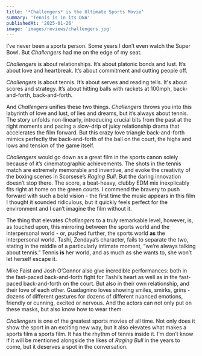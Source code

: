 ```yaml
---
title: '*Challengers* is the Ultimate Sports Movie'
summary: 'Tennis is in its DNA'
publishedAt: '2025-01-26'
image: 'images/reviews/challengers.jpg'
---
```

I’ve never been a sports person.  Some years I don’t even watch the Super Bowl.  But *Challengers* had me on the edge of my seat.

*Challengers* is about relationships.  It’s about platonic bonds and lust.  It’s about love and heartbreak.  It’s about commitment and cutting people off.

*Challengers* is about tennis.  It’s about serves and reading tells.  It's about scores and strategy.  It’s about hitting balls with rackets at 100mph, back-and-forth, back-and-forth.

And *Challengers* unifies these two things.  *Challengers* throws you into this labyrinth of love and lust, of lies and dreams, but it’s always about tennis.  The story unfolds non-linearly, introducing crucial bits from the past at the right moments and pacing a slow-drip of juicy relationship drama that accelerates the film forward.  But this crazy love triangle back-and-forth mimics perfectly the back-and-forth of the ball on the court, the highs and lows and tension of the game itself.

*Challengers* would go down as a great film in the sports canon solely because of it’s cinematographic achievements.  The shots in the tennis match are extremely memorable and inventive, and evoke the creativity of the boxing scenes in Scorsese’s *Raging Bull*.  But the daring innovation doesn’t stop there.  The score, a beat-heavy, clubby EDM mix inexplicably fits right at home on the green courts.  I commend the bravery to push forward with such a bold vision - the first time the music appears in this film I thought it sounded ridiculous, but it quickly feels perfect for the environment and I can’t imagine the film without it.

The thing that elevates *Challengers* to a truly remarkable level, however, is, as touched upon, this mirroring between the sports world and the interpersonal world - or, pushed further, the sports world **as** the interpersonal world.  Tashi, Zendaya’s character, fails to separate the two, stating in the middle of a particularly intimate moment, “we’re always talking about tennis.”  Tennis **is** her world, and as much as she wants to, she won’t let herself escape it.

Mike Faist and Josh O’Connor also give incredible performances: both in the fast-paced back-and-forth fight for Tashi’s heart as well as in the fast-paced back-and-forth on the court.  But also in their own relationship, and their love of each other.  Guadagnino loves showing smiles, smirks, grins - dozens of different gestures for dozens of different nuanced emotions, friendly or cunning, excited or nervous.  And the actors can not only put on these masks, but also know how to wear them.

*Challengers* is one of the greatest sports movies of all time.  Not only does it show the sport in an exciting new way, but it also elevates what makes a sports film a sports film.  It has the rhythm of tennis inside it.  I’m don’t know if it will be mentioned alongside the likes of *Raging Bull* in the years to come, but it deserves a spot in the conversation.